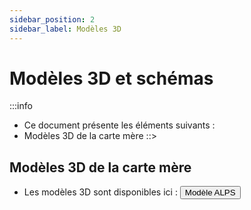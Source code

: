 ```yaml
---
sidebar_position: 2
sidebar_label: Modèles 3D
---
```




# Modèles 3D et schémas

:::info
* Ce document présente les éléments suivants :
* Modèles 3D de la carte mère
::>






## Modèles 3D de la carte mère

* Les modèles 3D sont disponibles ici :
    <Button variant="contained" disableElevation component="a" rel="noopener" href="http://cdn.mellow.klipper.cn/STEP/Alps-body.stp">Modèle ALPS</Button>
